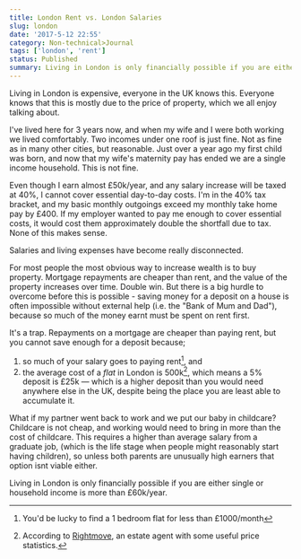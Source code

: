 ```yaml
---
title: London Rent vs. London Salaries
slug: london
date: '2017-5-12 22:55'
category: Non-technical>Journal
tags: ['london', 'rent']
status: Published
summary: Living in London is only financially possible if you are either single or household income is more than £60k/year.
---
```


Living in London is expensive, everyone in the UK knows this. Everyone knows that this is mostly due to the price of property, which we all enjoy talking about.

I've lived here for 3 years now, and when my wife and I were both working we lived comfortably. Two incomes under one roof is just fine. Not as fine as in many other cities, but reasonable. Just over a year ago my first child was born, and now that my wife's maternity pay has ended we are a single income household. This is not fine.

Even though I earn almost £50k/year, and any salary increase will be taxed at 40%, I cannot cover essential day-to-day costs. I'm in the 40% tax bracket, and my basic monthly outgoings exceed my monthly take home pay by £400. If my employer wanted to pay me enough to cover essential costs, it would cost them approximately double the shortfall due to tax. None of this makes sense.

Salaries and living expenses have become really disconnected.

For most people the most obvious way to increase wealth is to buy property. Mortgage repayments are cheaper than rent, and the value of the property increases over time. Double win. But there is a big hurdle to overcome before this is possible - saving money for a deposit on a house is often impossible without external help (i.e. the "Bank of Mum and Dad"), because so much of the money earnt must be spent on rent first.

It's a trap. Repayments on a mortgage are cheaper than paying rent, but you cannot save enough for a deposit because;

1. so much of your salary goes to paying rent[^1], and
2. the average cost of a _flat_ in London is 500k[^2], which means a 5% deposit is £25k — which is a higher deposit than you would need anywhere else in the UK, despite being the place you are least able to accumulate it.

What if my partner went back to work and we put our baby in childcare? Childcare is not cheap, and working would need to bring in more than the cost of childcare. This requires a higher than average salary from a graduate job, (which is the life stage when people might reasonably start having children), so unless both parents are unusually high earners that option isnt viable either.

Living in London is only financially possible if you are either single or household income is more than £60k/year.

[^1]: You'd be lucky to find a 1 bedroom flat for less than £1000/month
[^2]: According to [Rightmove](http://www.rightmove.co.uk/house-prices/London.html), an estate agent with some useful price statistics.
